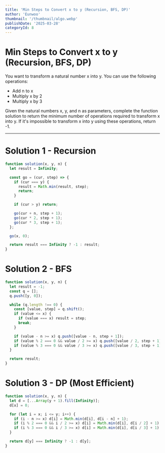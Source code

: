 ```yaml
---
title: 'Min Steps to Convert x to y (Recursion, BFS, DP)'
author: 'Eunwoo'
thumbnail: '/thumbnail/algo.webp'
publishDate: '2025-03-28'
categoryId: 8
---
```


# Min Steps to Convert x to y (Recursion, BFS, DP)

You want to transform a natural number x into y. You can use the following operations:

- Add n to x
- Multiply x by 2
- Multiply x by 3

Given the natural numbers x, y, and n as parameters, complete the function solution to return the minimum number of operations required to transform x into y.
If it's impossible to transform x into y using these operations, return -1.

---

# Solution 1 - Recursion

```js
function solution(x, y, n) {
  let result = Infinity;

  const go = (cur, step) => {
    if (cur === y) {
      result = Math.min(result, step);
      return;
    }

    if (cur > y) return;

    go(cur + n, step + 1);
    go(cur * 2, step + 1);
    go(cur * 3, step + 1);
  };

  go(x, 0);

  return result === Infinity ? -1 : result;
}
```

# Solution 2 - BFS

```js
function solution(x, y, n) {
  let result = -1;
  const q = [];
  q.push([y, 0]);

  while (q.length !== 0) {
    const [value, step] = q.shift();
    if (value <= x) {
      if (value === x) result = step;
      break;
    }

    if (value - n >= x) q.push([value - n, step + 1]);
    if (value % 2 === 0 && value / 2 >= x) q.push([value / 2, step + 1]);
    if (value % 3 === 0 && value / 3 >= x) q.push([value / 3, step + 1]);
  }

  return result;
}
```

# Solution 3 - DP (Most Efficient)

```js
function solution(x, y, n) {
  let d = [...Array(y + 1).fill(Infinity)];
  d[x] = 0;

  for (let i = x; i <= y; i++) {
    if (i - n >= x) d[i] = Math.min(d[i], d[i - n] + 1);
    if (i % 2 === 0 && i / 2 >= x) d[i] = Math.min(d[i], d[i / 2] + 1);
    if (i % 3 === 0 && i / 3 >= x) d[i] = Math.min(d[i], d[i / 3] + 1);
  }

  return d[y] === Infinity ? -1 : d[y];
}
```
